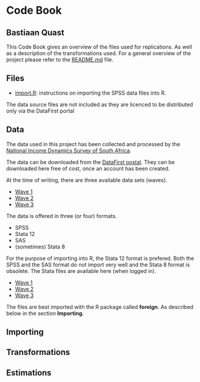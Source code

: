 Code Book
========================================================
Bastiaan Quast
--------------------------------------------------------

This Code Book gives an overview of the files used for replications. As well as a description of the transformations used. For a general overview of the project please refer to the [README.md](/README.md) file.

Files
--------------------------------------------------------
* [import.R](/import.R): instructions on importing the SPSS data files into R.


The data source files are not included as they are licenced to be distributed only via the DataFirst portal

Data
--------------------------------------------------------
The data used in this project has been collected and processed by the [National Income Dynamics Survey of South Africa][1].

The data can be downloaded from the [DataFirst postal][2]. They can be downloaded here free of cost, once an account has been created.

At the time of writing, there are three available data sets (waves).

* [Wave 1][3]
* [Wave 2][4]
* [Wave 3][5]

The data is offered in three (or four) formats.

* SPSS
* Stata 12
* SAS
* (sometimes) Stata 8

For the purpose of importing into R, the Stata 12 format is prefered. Both the SPSS and the SAS format do not import very well and the Stata 8 format is obsolete. The Stata files are available here (when logged in).

* [Wave 1][6]
* [Wave 2][7]
* [Wave 3][8]

The files are best imported with the R package called **foreign**. As described below in the section **Importing**.


Importing
--------------------------------------------------------


Transformations
--------------------------------------------------------


Estimations
--------------------------------------------------------




[1]: http://www.nids.uct.ac.za/
[2]: http://www.datafirst.uct.ac.za/dataportal/index.php/catalog/central/about
[3]: http://www.datafirst.uct.ac.za/dataportal/index.php/catalog/451
[4]: http://www.datafirst.uct.ac.za/dataportal/index.php/catalog/452
[5]: http://www.datafirst.uct.ac.za/dataportal/index.php/catalog/453
[6]: http://www.datafirst.uct.ac.za/dataportal/index.php/catalog/451/download/6038
[7]: http://www.datafirst.uct.ac.za/dataportal/index.php/catalog/452/download/6001
[8]: http://www.datafirst.uct.ac.za/dataportal/index.php/catalog/453/download/6052